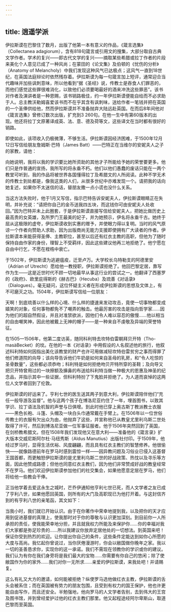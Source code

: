 ```yaml
---
---
---
```

title: 逍遥学派
---




伊拉斯谟在巴黎住了数月，出版了他第一本有意义的作品，《箴言选集》（Collectanea adagiorum），含有818句箴言或引用文的搜集，大部分取自古典文学作者。学术的复兴——即古代文学的复兴——摘取某些希腊或拉丁作者的片段来美化个人意见已成了一种风尚；在蒙田的《论文集》及伯顿的《忧伤的分析》（Anatomy of Melancholy）中我们发现这种风气已达极点；这风气一直到18世纪，在英国法庭辩论时依然残存着。伊拉斯谟为每一句箴言加上短评，通常迎合当代趣味并加些讽刺意味，所以他看到“据《圣经》说，传教士是吞食人们罪恶的，而他们感觉这些罪很难消化，以致他们必须要喝最好的酒来冲洗这些罪恶”。该书对作者及演讲者是一种恩赐，该书销路极佳，约一年伊拉斯谟便能自给而不必求助于人。总主教沃勒姆喜爱该书而不在乎其含有讽刺味，送给作者一笔钱并把在英国的一个圣俸供给他，然而伊拉斯谟并不准备抛弃大陆远赴英国。在而后8年间他对《箴言选集》曾修订数次出版，扩充到3 260句。在他一生中有第60版本的出现。他还将拉丁文原著译成英、法、意、德及荷等文，这些译文在当时都有很好的销路。

即使如此，该项收入仍极微薄，不够生活。伊拉斯谟因经济困难，于1500年12月12日写信给朋友詹姆斯·巴特（James Batt）——巴特正在当维尔的安妮夫人之子的家教，请他：

向她说明，我将以我的学识要比她所资助的其他才子所能给予她的荣誉要更多。他们只是作普通的宣扬，我所写的将永垂不朽。他们以他们愚蠢的废话只能在一两个教堂可听到，我的作品将被世界各国懂得拉丁及希腊文的人所阅读。此种不学无术的传教士到处都是，像我这类的人们，从很多世纪中亦难发现一个。请把我的话向她复述，如果你不太迷信的话，替朋友撒一点小谎也没什么关系。



当这方法失败时，他于1月又写信，指示巴特告诉安妮夫人，伊拉斯谟眼睛正在失明，并补充说：“请把你自己的金币送我四五块，而这钱你可由安妮夫人处收回。”因为巴特并未上此圈套，于是伊拉斯谟直接写信给安妮夫人，把她比做历史上最高贵的女英雄，及所罗门王最美的妃子，并为她预示，伊名将永垂千古。她终于屈从这极限的虚夸，伊拉斯谟收到实惠的赠予，并使眼力得以复明。当时的风气原谅一个作者向赞助人求助，因为出版商尚无能力支援即使拥有广大读者的作者。伊拉斯谟本来能获得圣俸、主教职位，甚至以后还有红衣主教的高职，但他为了随时保持自由作家的身份，理智上不受羁绊，因此这些建议他再三地拒绝了。他宁愿在自由中行乞，不愿在桎梏中衰亡。

于1502年，伊拉斯谟为逃避瘟疫，迁至卢万。大学校长乌特勒支的阿德里安（Adrian of Utrecht）愿给他一教授职，伊拉斯谟拒绝了。他回巴黎定居，靠写作为生——这是近世时代不顾一切地最早从事这行业的尝试之一。他翻译了西塞罗的《政府》、欧里庇得斯的《赫古巴》（Hecuba）及琉善《对话录》（Dialogues）。毫无疑问，这位怀疑主义者在形成伊拉斯谟的思想及文体上，有不可磨灭之功。1504年，伊拉斯谟写信给一位朋友：

天啊！到底琉善以什么样的心境、什么样的捷速来发动攻击，竟使一切事物都变成嬉笑的对象，任何事物都免不了嘲弄的触击。他最厉害的攻击是指向哲学家……因为他们的超自然假设，并且对准禁欲派，因他们令人难以容忍的傲慢……他以相当的自由嘲笑神，因此他被戴上无神的帽子——是一种来自不虔敬及异端的荣誉特征。



在1505—1506年，他第二度访英，随同科利特去坎特伯雷朝拜贝开特（Tho-masàBecket）的坟。在他的一本《对话录》中用假设的人名叙述他的旅行，他叙述科利特如何因指出美化该教堂的财产也许可用做减轻坎特伯雷贫穷之事而得罪了他们修道院的向导；该向导告诉他们牛奶是如何来自圣母的乳房，和“令人吃惊的圣骨数量”，这些都必须恭吻；科利特是如何拒绝吻贝开特所穿的圣鞋；及向导又把贝开特曾用过的一块擦额及擤鼻的布送给科利特当做一种极大的恩惠及神圣的纪念品，并指示其中一些证据，但科利特扮了下鬼脸并拒绝了。为人道而哀悼的这两位人文学者回到了伦敦。

伊拉斯谟的好运来了。亨利七世的医生送其两子到意大利，伊拉斯谟陪伴他们“充任一般导游及监督”。他与这两个孩子在博洛尼亚约住了一年，埋首图书，以致其学识、拉丁语法及机智的声誉与日俱增。到此时他已穿上奥古斯丁教派教士衣服——黑色长袍、斗篷、头帽及一块白头巾通常戴在手臂上。在1506年以一位世俗传教士的衣服有欠出众为由，他抛弃了这些，并宣称他已从教皇尤里利乌斯二世处取得了许可，然后到博洛尼亚做一位军事征服者。他于1506年突然回到了英国，在剑桥教希腊文。但在1508年我们发现他又在意大利——准备他的《箴言录》扩大版本交威尼斯阿尔杜·马纽秀斯（Aldus Manutius）出版社付印。于1509年，他经过罗马时，显得生活优裕、风度翩翩，而且具有红衣主教们的智慧修养。他很愉快——就像路德前年在罗马时感到震惊一样——因异教问题及习俗业已侵入这基督王国首都，而更触怒伊拉斯谟的是尤里利乌斯二世的好战政策、热忱以及寻乐等方面，因此他赞成路德；但他也同意红衣主教们，因为他们非常赞成好战的教皇经常不在罗马。他们欢迎伊拉斯谟参加他们的社交集会，如果他愿意定居在罗马，他们将给他一些教会干俸。

正当他学着去爱这永生之城时，芒乔伊通知他亨利七世已死，而人文学者之友已成了亨利八世，如果他愿回英国，则所有的大门及高职现已为他打开着。与这封信齐到的有亨利八世的亲笔函，其文如下：

当我小时，我们就已开始认识。由于在你著作中荣幸地提到我，以及把你的天才应用到促进基督的真理上，使我那时对于你的尊敬与认识更加深刻。到目前你一人所承担的责任，使我能荣幸地分担，并且就我权力所能及来保护你……你的幸福对我们大家都是弥足珍贵的……所以我建议你放弃定居他处的一切想法。到英国来吧！保证你受到热烈的欢迎。让你提出你自己的条件，这些条件定能达到如你心所愿的大度与高尚。我忆起你曾说过，当你厌倦漫游时，你会以敝国做你晚年之家。我以一切的圣善恳求你，实现你的这一承诺。我们不需现在领教你的学识或你的建议。我们认为有你在我们身旁将是我们最大的宝物……你需要有你自己的悠闲；除了使敝国作为你的家外……我们对你一无所求……亲爱的伊拉斯谟，来我处吧！并请赐复。



这么有礼又大方的邀请，如何能被拒绝？纵使罗马选他做红衣主教，伊拉斯谟的舌头会被系住；而在英国被有势力的朋友包围，且受到有权力的国王保护，他也许更能自由写作，而且还安全。半勉强地，他向罗马的人文学者告别，去到伟大的王宫及图书馆，并到曾经爱护过他的红衣主教们那里。他又起程途经阿尔卑斯山，取道巴黎而至英国。